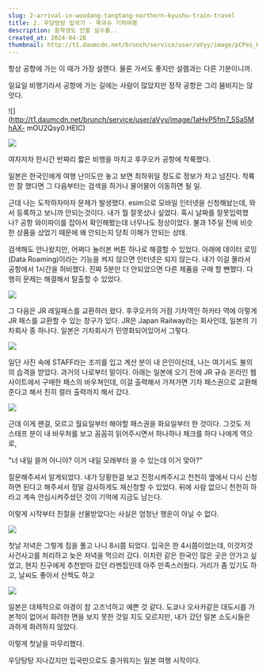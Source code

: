 ```yaml
---
slug: 2-arrival-in-woodang-tangtang-northern-kyushu-train-travel
title: 2. 우당탕탕 입국기 - 북규슈 기차여행
description: 중학생도 안할 실수를..
created_at: 2024-04-28
thumbnail: http://t1.daumcdn.net/brunch/service/user/aVyy/image/pCPei_HAROaXHJG0tzFqKPAde5g.HEIC
---
```


항상 공항에 가는 이 때가 가장 설랜다. 물론 가서도 좋지만 설램과는 다른 기분이니까.

일요일 비행기라서 공항에 가는 길에는 사람이 많았지만 정작 공항은 그리 붐비지는 않앗다.

![](http://t1.daumcdn.net/brunch/service/user/aVyy/image/1aHvP5fm7_5Sa5MhAX-
mOU2Qsy0.HEIC)

![](http://t1.daumcdn.net/brunch/service/user/aVyy/image/J9rPGBsEyv3xSXVle2MATykCAp0.HEIC)

여차저차 한시간 반짜리 짧은 비행을 마치고 후쿠오카 공항에 착륙했다.

일본은 한국인에게 여행 난이도만 놓고 보면 최하위일 정도로 정보가 차고 넘친다. 착륙만 잘 했다면 그 다음부터는 검색을 하거나 물어물어
이동하면 될 일.

근데 나는 도착하자마자 문제가 발생했다. esim으로 모바일 인터넷을 신청해놨는데, 와서 등록하고 보니까 안되는것이다. 내가 뭘 잘못샀나
싶었다. 혹시 날짜를 잘못입력했나? 공항 와이파이를 잡아서 확인해봤는데 너무나도 정상이었다. 불과 1주일 전에 비슷한 상품을 샀었기 때문에
왜 안되는지 당최 이해가 안되는 상태.

검색해도 안나왔지만, 어쩌다 눌러본 버튼 하나로 해결할 수 있었다. 아래에 데이터 로밍(Data Roaming)이라는 기능을 켜지 않으면
인터넷은 되지 않는다. 내가 이걸 몰라서 공항에서 1시간을 허비했다. 진짜 5분만 더 안되었으면 다른 제품을 구매 할 뻔했다. 다행히 문제는
해결해서 탈출할 수 있었다.

![](http://t1.daumcdn.net/brunch/service/user/aVyy/image/vU3B62iwt2eyNvjLC91n8eU9EYk.jpeg)

그 다음은 JR 레일패스를 교환하러 왔다. 후쿠오카의 거점 기차역인 하카타 역에 이렇게 JR 패스를 교환할 수 있는 창구가 있다. JR은
Japan Railway라는 회사인데, 일본의 기차회사 중 하나다. 일본은 기차회사가 민영화되어있어서 그렇다.

![](http://t1.daumcdn.net/brunch/service/user/aVyy/image/D8aTPbraf7zSmn3Gnf6s9sphSws.HEIC)

일단 사진 속에 STAFF라는 조끼를 입고 계산 분이 내 은인이신데, 나는 여기서도 불의의 습격을 받았다. 과거의 나로부터 말이다. 아래는
일본에 오기 전에 JR 규슈 온라인 웹사이트에서 구매한 패스의 바우쳐인데, 이걸 출력해서 가져가면 기차 패스권으로 교환해준다고 해서 친히
컬러 출력까지 해서 갔다.

![](http://t1.daumcdn.net/brunch/service/user/aVyy/image/FdmPJ_fEv2tkJxxEZ1hy-o7eb_g.jpeg)

근데 이게 왠걸, 모르고 월요일부터 해야할 패스권을 화요일부터 한 것이다. 그것도 저 스태프 분이 내 바우처를 보고 꼼꼼히 읽어주시면서
하나하나 체크를 하다 나에게 역으로,

"너 내일 쓸꺼 아니야? 이거 내일 모래부터 쓸 수 있는데 이거 맞아?"

질문해주셔서 알게되었다. 내가 당황한걸 보고 진정시켜주시고 천천히 옆에서 다시 신청하면 된다고 해주셔서 정말 감사하게도 재신청할 수 있었다.
뒤에 사람 없으니 천천히 하라고 계속 안심시켜주셨던 것이 기억에 지금도 남는다.

이렇게 시작부터 친절을 선물받았다는 사실은 엄청난 행운이 아닐 수 없다.

![](http://t1.daumcdn.net/brunch/service/user/aVyy/image/c2AeZWV8bxXU6S_fY_70g_GWQL8.HEIC)

첫날 저녁은 그렇게 짐을 풀고 나니 8시쯤 되었다. 입국은 한 4시쯤이었는데, 이것저것 사건사고를 처리하고 늦은 저녁을 먹으러 갔다. 이치란
같은 한국인 많은 곳은 안가고 싶었고, 현지 친구에게 추천받아 갔던 라멘집인데 아주 만족스러웠다. 거리가 좀 있기도 하고, 날씨도 좋아서
산책도 하고

![](http://t1.daumcdn.net/brunch/service/user/aVyy/image/5KR0QxfUw37i3ldX1uk1ufOR4aI.HEIC)

일본은 대체적으로 야경이 참 고즈넉하고 예쁜 것 같다. 도쿄나 오사카같은 대도시를 가본적이 없어서 화려한 면을 보지 못한 것일 지도
모르지만, 내가 갔던 일본 소도시들은 과하게 화려하지 않았다.

이렇게 첫날을 마무리했다.

우당탕탕 지나갔지만 입국만으로도 즐거워지는 일본 여행 시작이다.
